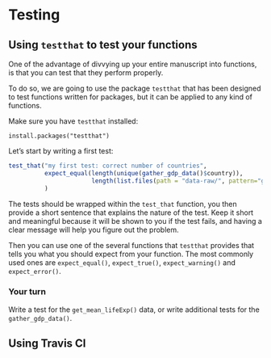 # Testing


## Using `testthat` to test your functions

One of the advantage of divvying up your entire manuscript into functions, is
that you can test that they perform properly.

To do so, we are going to use the package `testthat` that has been designed to
test functions written for packages, but it can be applied to any kind of
functions.

Make sure you have `testthat` installed:

`install.packages("testthat")`

Let's start by writing a first test:

```r
test_that("my first test: correct number of countries",
          expect_equal(length(unique(gather_gdp_data()$country)),
                       length(list.files(path = "data-raw/", pattern="gdp-percapita\\.csv$")))
          )
```

The tests should be wrapped within the `test_that` function, you then provide a
short sentence that explains the nature of the test. Keep it short and
meaningful because it will be shown to you if the test fails, and having a clear
message will help you figure out the problem.

Then you can use one of the several functions that `testthat` provides that
tells you what you should expect from your function. The most commonly used ones
are `expect_equal()`, `expect_true()`, `expect_warning()` and `expect_error()`.

### Your turn

Write a test for the `get_mean_lifeExp()` data, or write additional tests for
the `gather_gdp_data()`.

## Using Travis CI
